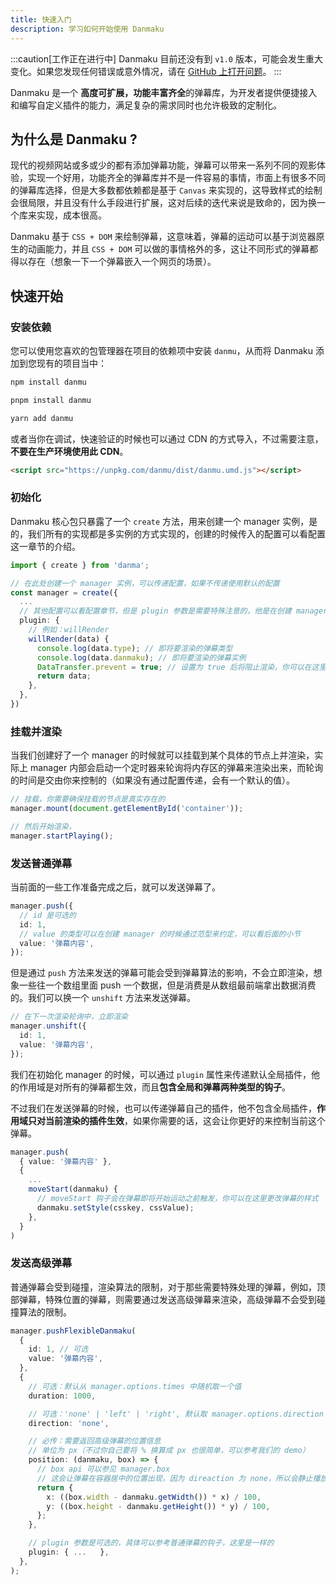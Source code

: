 ```yaml
---
title: 快速入门
description: 学习如何开始使用 Danmaku
---
```



:::caution[工作正在进行中]
Danmaku 目前还没有到 `v1.0` 版本，可能会发生重大变化。如果您发现任何错误或意外情况，请在 [GitHub 上打开问题](https://github.com/imtaotao/danmu/issues/new)。
:::

Danmaku 是一个 **高度可扩展，功能丰富齐全**的弹幕库，为开发者提供便捷接入和编写自定义插件的能力，满足复杂的需求同时也允许极致的定制化。

## 为什么是 Danmaku ?

现代的视频网站或多或少的都有添加弹幕功能，弹幕可以带来一系列不同的观影体验，实现一个好用，功能齐全的弹幕库并不是一件容易的事情，市面上有很多不同的弹幕库选择，但是大多数都依赖都是基于 `Canvas` 来实现的，这导致样式的绘制会很局限，并且没有什么手段进行扩展，这对后续的迭代来说是致命的，因为换一个库来实现，成本很高。

Danmaku 基于 `CSS + DOM` 来绘制弹幕，这意味着，弹幕的运动可以基于浏览器原生的动画能力，并且 `CSS + DOM` 可以做的事情格外的多，这让不同形式的弹幕都得以存在（想象一下一个弹幕嵌入一个网页的场景）。

## 快速开始

### 安装依赖

您可以使用您喜欢的包管理器在项目的依赖项中安装 `danmu`，从而将 Danmaku 添加到您现有的项目当中：

<Tabs>
<TabItem label="npm">

```sh
npm install danmu
```

</TabItem>
<TabItem label="pnpm">

```sh
pnpm install danmu
```

</TabItem>
<TabItem label="Yarn">

```sh
yarn add danmu
```

</TabItem>
</Tabs>

或者当你在调试，快速验证的时候也可以通过 CDN 的方式导入，不过需要注意，**不要在生产环境使用此 CDN**。

```html
<script src="https://unpkg.com/danmu/dist/danmu.umd.js"></script>
```

### 初始化

Danmaku 核心包只暴露了一个 `create` 方法，用来创建一个 manager 实例，是的，我们所有的实现都是多实例的方式实现的，创建的时候传入的配置可以看配置这一章节的介绍。

```ts {9-14}
import { create } from 'danma';

// 在此处创建一个 manager 实例，可以传递配置，如果不传递使用默认的配置
const manager = create({
  ...
  // 其他配置可以看配置章节，但是 plugin 参数是需要特殊注意的，他是在创建 manager 时默认的插件
  plugin: {
    // 例如：willRender
    willRender(data) {
      console.log(data.type); // 即将要渲染的弹幕类型
      console.log(data.danmaku); // 即将要渲染的弹幕实例
      DataTransfer.prevent = true; // 设置为 true 后将阻止渲染，你可以在这里做弹幕的过滤工作
      return data;
    },
  },
})
```

### 挂载并渲染

当我们创建好了一个 manager 的时候就可以挂载到某个具体的节点上并渲染，实际上 manager 内部会启动一个定时器来轮询将内存区的弹幕来渲染出来，而轮询的时间是交由你来控制的（如果没有通过配置传递，会有一个默认的值）。

```ts
// 挂载，你需要确保挂载的节点是真实存在的
manager.mount(document.getElementById('container'));

// 然后开始渲染，
manager.startPlaying();
```

### 发送普通弹幕

当前面的一些工作准备完成之后，就可以发送弹幕了。

```ts
manager.push({
  // id 是可选的
  id: 1,
  // value 的类型可以在创建 manager 的时候通过范型来约定，可以看后面的小节
  value: '弹幕内容',
});
```

但是通过 `push` 方法来发送的弹幕可能会受到弹幕算法的影响，不会立即渲染，想象一些往一个数组里面 push 一个数据，但是消费是从数组最前端拿出数据消费的。我们可以换一个 `unshift` 方法来发送弹幕。

```ts
// 在下一次渲染轮询中，立即渲染
manager.unshift({
  id: 1,
  value: '弹幕内容',
});
```

我们在初始化 manager 的时候，可以通过 `plugin` 属性来传递默认全局插件，他的作用域是对所有的弹幕都生效，而且**包含全局和弹幕两种类型的钩子**。

不过我们在发送弹幕的时候，也可以传递弹幕自己的插件，他不包含全局插件，**作用域只对当前渲染的插件生效**，如果你需要的话，这会让你更好的来控制当前这个弹幕。

```ts
manager.push(
  { value: '弹幕内容' },
  {
    ...
    moveStart(danmaku) {
      // moveStart 钩子会在弹幕即将开始运动之前触发，你可以在这里更改弹幕的样式
      danmaku.setStyle(csskey, cssValue);
    },
  }
)
```

### 发送高级弹幕

普通弹幕会受到碰撞，渲染算法的限制，对于那些需要特殊处理的弹幕，例如，顶部弹幕，特殊位置的弹幕，则需要通过发送高级弹幕来渲染，高级弹幕不会受到碰撞算法的限制。

```ts {19-20}
manager.pushFlexibleDanmaku(
  {
    id: 1, // 可选
    value: '弹幕内容',
  },
  {
    // 可选：默认从 manager.options.times 中随机取一个值
    duration: 1000,

    // 可选：'none' | 'left' | 'right', 默认取 manager.options.direction 的值
    direction: 'none',

    // 必传：需要返回高级弹幕的位置信息
    // 单位为 px（不过你自己要将 % 换算成 px 也很简单，可以参考我们的 demo）
    position: (danmaku, box) => {
      // box api 可以参见 manager.box
      // 这会让弹幕在容器居中的位置出现，因为 direaction 为 none，所以会静止播放 1s
      return {
        x: ((box.width - danmaku.getWidth()) * x) / 100,
        y: ((box.height - danmaku.getHeight()) * y) / 100,
      };
    },

    // plugin 参数是可选的，具体可以参考普通弹幕的钩子，这里是一样的
    plugin: { ...   },
  },
);
```
